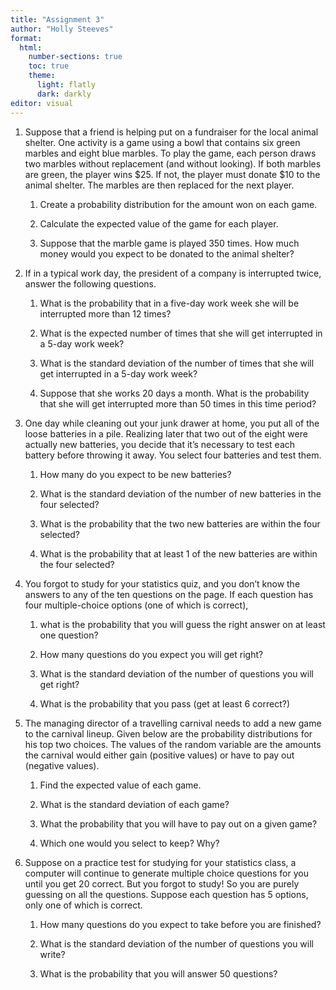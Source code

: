 ---
title: "Assignment 3"
author: "Holly Steeves"
format: 
  html: 
    number-sections: true
    toc: true
    theme: 
      light: flatly
      dark: darkly
editor: visual
---

1.  Suppose that a friend is helping put on a fundraiser for the local animal shelter. One activity is a game using a bowl that contains six green marbles and eight blue marbles. To play the game, each person draws two marbles without replacement (and without looking). If both marbles are green, the player wins \$25. If not, the player must donate \$10 to the animal shelter. The marbles are then replaced for the next player.

    1.  Create a probability distribution for the amount won on each game.

    2.  Calculate the expected value of the game for each player.

    3.  Suppose that the marble game is played 350 times. How much money would you expect to be donated to the animal shelter?

2.  If in a typical work day, the president of a company is interrupted twice, answer the following questions.

    1.  What is the probability that in a five-day work week she will be interrupted more than 12 times?

    2.  What is the expected number of times that she will get interrupted in a 5-day work week?

    3.  What is the standard deviation of the number of times that she will get interrupted in a 5-day work week?

    4.  Suppose that she works 20 days a month. What is the probability that she will get interrupted more than 50 times in this time period?

3.  One day while cleaning out your junk drawer at home, you put all of the loose batteries in a pile. Realizing later that two out of the eight were actually new batteries, you decide that it's necessary to test each battery before throwing it away. You select four batteries and test them.

    1.  How many do you expect to be new batteries?

    2.  What is the standard deviation of the number of new batteries in the four selected?

    3.  What is the probability that the two new batteries are within the four selected?

    4.  What is the probability that at least 1 of the new batteries are within the four selected?

4.  You forgot to study for your statistics quiz, and you don't know the answers to any of the ten questions on the page. If each question has four multiple-choice options (one of which is correct),

    1.  what is the probability that you will guess the right answer on at least one question?

    2.  How many questions do you expect you will get right?

    3.  What is the standard deviation of the number of questions you will get right?

    4.  What is the probability that you pass (get at least 6 correct?)

5.  The managing director of a travelling carnival needs to add a new game to the carnival lineup. Given below are the probability distributions for his top two choices. The values of the random variable are the amounts the carnival would either gain (positive values) or have to pay out (negative values).

    1.  Find the expected value of each game.

    2.  What is the standard deviation of each game?

    3.  What the probability that you will have to pay out on a given game?

    4.  Which one would you select to keep? Why?

6.  Suppose on a practice test for studying for your statistics class, a computer will continue to generate multiple choice questions for you until you get 20 correct. But you forgot to study! So you are purely guessing on all the questions. Suppose each question has 5 options, only one of which is correct.

    1.  How many questions do you expect to take before you are finished?

    2.  What is the standard deviation of the number of questions you will write?

    3.  What is the probability that you will answer 50 questions?
